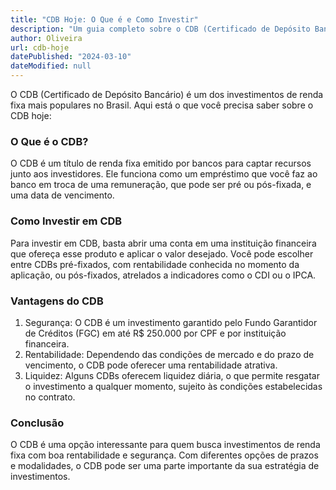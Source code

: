 ```yaml
---
title: "CDB Hoje: O Que é e Como Investir"
description: "Um guia completo sobre o CDB (Certificado de Depósito Bancário) hoje, explicando o que é, como funciona e como investir nesse produto de renda fixa."
author: Oliveira
url: cdb-hoje
datePublished: "2024-03-10"
dateModified: null
---
```


O CDB (Certificado de Depósito Bancário) é um dos investimentos de renda fixa mais populares no Brasil. Aqui está o que você precisa saber sobre o CDB hoje:

### O Que é o CDB?

O CDB é um título de renda fixa emitido por bancos para captar recursos junto aos investidores. Ele funciona como um empréstimo que você faz ao banco em troca de uma remuneração, que pode ser pré ou pós-fixada, e uma data de vencimento.

### Como Investir em CDB

Para investir em CDB, basta abrir uma conta em uma instituição financeira que ofereça esse produto e aplicar o valor desejado. Você pode escolher entre CDBs pré-fixados, com rentabilidade conhecida no momento da aplicação, ou pós-fixados, atrelados a indicadores como o CDI ou o IPCA.

### Vantagens do CDB

1. Segurança: O CDB é um investimento garantido pelo Fundo Garantidor de Créditos (FGC) em até R$ 250.000 por CPF e por instituição financeira.
2. Rentabilidade: Dependendo das condições de mercado e do prazo de vencimento, o CDB pode oferecer uma rentabilidade atrativa.
3. Liquidez: Alguns CDBs oferecem liquidez diária, o que permite resgatar o investimento a qualquer momento, sujeito às condições estabelecidas no contrato.

### Conclusão

O CDB é uma opção interessante para quem busca investimentos de renda fixa com boa rentabilidade e segurança. Com diferentes opções de prazos e modalidades, o CDB pode ser uma parte importante da sua estratégia de investimentos.
